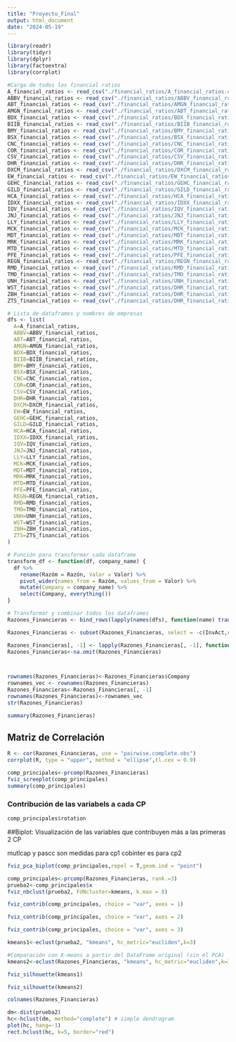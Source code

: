 ```yaml
---
title: "Proyecto_Final"
output: html_document
date: "2024-05-19"
---
```


```r
library(readr)
library(tidyr)
library(dplyr)
library(factoextra)
library(corrplot)

```


```r
#Carga de todos los financial ratios
A_financial_ratios <- read_csv("./financial_ratios/A_financial_ratios.csv")
ABBV_financial_ratios <- read_csv("./financial_ratios/ABBV_financial_ratios.csv")
ABT_financial_ratios <- read_csv("./financial_ratios/AMGN_financial_ratios.csv")
AMGN_financial_ratios <- read_csv("./financial_ratios/ABT_financial_ratios.csv")
BDX_financial_ratios <- read_csv("./financial_ratios/BDX_financial_ratios.csv")
BIIB_financial_ratios <- read_csv("./financial_ratios/BIIB_financial_ratios.csv")
BMY_financial_ratios <- read_csv("./financial_ratios/BMY_financial_ratios.csv")
BSX_financial_ratios <- read_csv("./financial_ratios/BSX_financial_ratios.csv")
CNC_financial_ratios <- read_csv("./financial_ratios/CNC_financial_ratios.csv")
COR_financial_ratios <- read_csv("./financial_ratios/COR_financial_ratios.csv")
CSV_financial_ratios <- read_csv("./financial_ratios/CSV_financial_ratios.csv")
DHR_financial_ratios <- read_csv("./financial_ratios/DHR_financial_ratios.csv")
DXCM_financial_ratios <- read_csv("./financial_ratios/DXCM_financial_ratios.csv")
EW_financial_ratios <- read_csv("./financial_ratios/EW_financial_ratios.csv")
GEHC_financial_ratios <- read_csv("./financial_ratios/GEHC_financial_ratios.csv")
GILD_financial_ratios <- read_csv("./financial_ratios/GILD_financial_ratios.csv")
HCA_financial_ratios <- read_csv("./financial_ratios/HCA_financial_ratios.csv")
IDXX_financial_ratios <- read_csv("./financial_ratios/IDXX_financial_ratios.csv")
IQV_financial_ratios <- read_csv("./financial_ratios/IQV_financial_ratios.csv")
JNJ_financial_ratios <- read_csv("./financial_ratios/JNJ_financial_ratios.csv")
LLY_financial_ratios <- read_csv("./financial_ratios/LLY_financial_ratios.csv")
MCK_financial_ratios <- read_csv("./financial_ratios/MCK_financial_ratios.csv")
MDT_financial_ratios <- read_csv("./financial_ratios/MDT_financial_ratios.csv")
MRK_financial_ratios <- read_csv("./financial_ratios/MRK_financial_ratios.csv")
MTD_financial_ratios <- read_csv("./financial_ratios/MTD_financial_ratios.csv")
PFE_financial_ratios <- read_csv("./financial_ratios/PFE_financial_ratios.csv")
REGN_financial_ratios <- read_csv("./financial_ratios/REGN_financial_ratios.csv")
RMD_financial_ratios <- read_csv("./financial_ratios/RMD_financial_ratios.csv")
TMO_financial_ratios <- read_csv("./financial_ratios/TMO_financial_ratios.csv")
UNH_financial_ratios <- read_csv("./financial_ratios/UNH_financial_ratios.csv")
WST_financial_ratios <- read_csv("./financial_ratios/DHR_financial_ratios.csv")
ZBH_financial_ratios <- read_csv("./financial_ratios/DHR_financial_ratios.csv")
ZTS_financial_ratios <- read_csv("./financial_ratios/DHR_financial_ratios.csv")
```


```r
# Lista de dataframes y nombres de empresas
dfs <- list(
  A=A_financial_ratios, 
  ABBV=ABBV_financial_ratios,
  ABT=ABT_financial_ratios,
  AMGN=AMGN_financial_ratios,
  BDX=BDX_financial_ratios,
  BIIB=BIIB_financial_ratios,
  BMY=BMY_financial_ratios,
  BSX=BSX_financial_ratios,
  CNC=CNC_financial_ratios,
  COR=COR_financial_ratios,
  CSV=CSV_financial_ratios,
  DHR=DHR_financial_ratios,
  DXCM=DXCM_financial_ratios,
  EW=EW_financial_ratios,
  GEHC=GEHC_financial_ratios,
  GILD=GILD_financial_ratios,
  HCA=HCA_financial_ratios,
  IDXX=IDXX_financial_ratios,
  IQV=IQV_financial_ratios,
  JNJ=JNJ_financial_ratios,
  LLY=LLY_financial_ratios,
  MCK=MCK_financial_ratios,
  MDT=MDT_financial_ratios,
  MRK=MRK_financial_ratios,
  MTD=MTD_financial_ratios,
  PFE=PFE_financial_ratios,
  REGN=REGN_financial_ratios,
  RMD=RMD_financial_ratios,
  TMO=TMO_financial_ratios,
  UNH=UNH_financial_ratios,
  WST=WST_financial_ratios,
  ZBH=ZBH_financial_ratios,
  ZTS=ZTS_financial_ratios
)

# Función para transformar cada dataframe
transform_df <- function(df, company_name) {
  df %>%
    rename(Razóm = Razón, Valor = Valor) %>%
    pivot_wider(names_from = Razóm, values_from = Valor) %>%
    mutate(Company = company_name) %>%
    select(Company, everything())
}

# Transformar y combinar todos los dataframes
Razones_Financieras <- bind_rows(lapply(names(dfs), function(name) transform_df(dfs[[name]], name)))
```

```r
Razones_Financieras <- subset(Razones_Financieras, select = -c(InvAct,rotinv, diainv, diacxc))
```


```r
Razones_Financieras[, -1] <- lapply(Razones_Financieras[, -1], function(x) as.numeric(as.character(x)))
Razones_Financieras<-na.omit(Razones_Financieras)



rownames(Razones_Financieras)<-Razones_Financieras$Company  
rownames_vec <- rownames(Razones_Financieras)
Razones_Financieras<-Razones_Financieras[, -1]
rownames(Razones_Financieras)<-rownames_vec
str(Razones_Financieras)

```



```r
summary(Razones_Financieras)
```


## Matriz de Correlación
```r
R <- cor(Razones_Financieras, use = "pairwise.complete.obs")
corrplot(R, type = "upper", method = "ellipse",tl.cex = 0.9)
```


```r
comp_principales<-prcomp(Razones_Financieras)
fviz_screeplot(comp_principales)
summary(comp_principales)
```

### Contribución de las variabels a cada CP
```r
comp_principales$rotation
```


##Biplot: Visualización de las variables que contribuyen más a las primeras 2 CP

mutlcap y pascc son medidas para cp1
cobinter es para cp2
```r
fviz_pca_biplot(comp_principales,repel = T,geom.ind = "point")
```



```r
comp_principales<-prcomp(Razones_Financieras, rank.=3)
prueba2<-comp_principales$x
fviz_nbclust(prueba2, FUNcluster=kmeans, k.max = 8) 
```

```r
fviz_contrib(comp_principales, choice = "var", axes = 1)
```


```r
fviz_contrib(comp_principales, choice = "var", axes = 2)
```

```r
fviz_contrib(comp_principales, choice = "var", axes = 3)
```

```r
kmeans1<-eclust(prueba2, "kmeans", hc_metric="eucliden",k=3)
```


```r
#Comparación con K-means a partir del DataFrame original (sin el PCA)
kmeans2<-eclust(Razones_Financieras, "kmeans", hc_metric="eucliden",k=3)

```

```r
fviz_silhouette(kmeans1) 
```

```r
fviz_silhouette(kmeans2) 
```


```r
colnames(Razones_Financieras)
```

```r
dm<-dist(prueba2) 
hc<-hclust(dm, method="complete") # simple dendrogram
plot(hc, hang=-1) 
rect.hclust(hc, k=5, border="red") 
```

